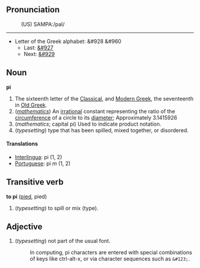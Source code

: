 ==Pronunciation==
:(US) SAMPA:/paI/

----

*Letter of the Greek alphabet: &#928 &#960
**Last: [[omicron|&#927]]
**Next: [[rho|&#929]]

==Noun==
'''pi'''
#The sixteenth letter of the [[en:Classical Greek|Classical]], and [[en:Modern Greek|Modern Greek]], the seventeenth in [[en:Old Greek|Old Greek]].
# (''[[mathematics]]'') An [[irrational]] constant representing the ratio of the [[circumference]] of a circle to its [[diameter]]; Approximately 3.1415926
# (''mathematics''; capital pi) Used to indicate product notation.
# (''typesetting'') type that has been spilled, mixed together, or disordered.

==== Translations ====
*[[Interlingua]]: pi (1, 2)
*[[Portuguese]]: pi ''m'' (1, 2)

==Transitive verb==
'''to pi''' ([[pied]], pied)

# (''typesetting'') to spill or mix (type).

==Adjective==

# (''typesetting'') not part of the usual font.
#: In computing, pi characters are entered with special combinations of keys like ctrl-alt-x, or via character sequences such as <tt>&amp;#123;</tt>.